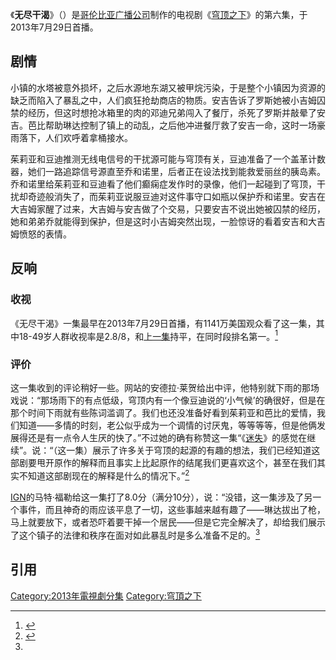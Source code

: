 {{noteTA|G1=TV}}
{{Infobox television episode
| Title        = 无尽干渴<br/>The Endless Thirst
| Series       = 《[[穹顶之下_(电视剧)|穹顶之下]]》
| Image        =
| Caption      =
| Season       = 1
| Episode      = 6
| Director     = 卡莉·斯考格兰德<ref>{{cite web|url=http://www.thefutoncritic.com/listings/20130715cbs04/ |title=Listings - UNDER THE DOME on CBS |publisher=TheFutonCritic.com |date= |accessdate=2013-07-30}}</ref>
| Writer       = 苏·休
| Music        =
| Production   =
| Airdate      = {{start date|2013|7|29}}
| Guests       = 
* 克里斯朵·马丁内斯 饰演 护士亚当
* 安德鲁·沃格尔 饰演 卡特
* 杰特·希尔斯 饰演 克林特·邓迪
* [[琳达·爱德华|琳达·爱德华]] 饰演 琳达·邓迪
* 雷·斯托尼 饰演 德累斯·约翰逊
* 戴尔·拉乌尔 饰演 安德烈·格林内尔
* 卢西亚·佛特 饰演 艾达·特洛
* 凯利·戴维斯 饰演 凯·范农
* 扎奇·汉纳 饰演 超市营业员
* {{link-en|迈克尔·布拉迪|Michael Brady}} 饰演 雷·格雷西亚
* 托尼·斯克纳 饰演 特瑞
* 卢克·唐纳逊 饰演 斯科蒂·范农
| Prev         = 《[[误伤_(穹顶之下)|误伤]]》<br/>Blue on Blue
| Next         = Imperfect Circles
| Episode list = 
}}

《'''无尽干渴'''》（{{lang-en|''The Endless Thirst''}}）是[[哥伦比亚广播公司|哥伦比亚广播公司]]制作的电视剧《[[穹顶之下_(电视剧)|穹顶之下]]》的第六集，于2013年7月29日首播。

== 剧情 ==
小镇的水塔被意外损坏，之后水源地东湖又被甲烷污染，于是整个小镇因为资源的缺乏而陷入了暴乱之中，人们疯狂抢劫商店的物质。安吉告诉了罗斯她被小吉姆囚禁的经历，但这时想抢冰箱里的肉的邓迪兄弟闯入了餐厅，杀死了罗斯并敲晕了安吉。芭比帮助琳达控制了镇上的动乱，之后他冲进餐厅救了安吉一命，这时一场豪雨落下，人们欢呼着拿桶接水。

茱莉亚和豆迪推测无线电信号的干扰源可能与穹顶有关，豆迪准备了一个盖革计数器，她们一路追踪信号源直至乔和诺里，后者正在设法找到能救爱丽丝的胰岛素。乔和诺里给茱莉亚和豆迪看了他们癫痫症发作时的录像，他们一起碰到了穹顶，干扰却奇迹般消失了，而茱莉亚说服豆迪对这件事守口如瓶以保护乔和诺里。安吉在大吉姆家醒了过来，大吉姆与安吉做了个交易，只要安吉不说出她被囚禁的经历，她和弟弟乔就能得到保护，但是这时小吉姆突然出现，一脸惊讶的看着安吉和大吉姆愤怒的表情。

== 反响 ==
=== 收视 ===
《无尽干渴》一集最早在2013年7月29日首播，有1141万美国观众看了这一集，其中18-49岁人群收视率是2.8/8，和[[误伤_(穹顶之下)#收视|上一集]]持平，在同时段排名第一。<ref>{{cite web |url=http://tvbythenumbers.zap2it.com/2013/07/30/monday-final-tv-ratings-under-the-dome-mistresses-adjusted-down/194601/ |title=Monday Final TV Ratings: ‘Under the Dome’ & ‘The Bachelorette’ Adjusted Up; ‘Mistresses’ Adjusted Down - Ratings | TVbytheNumbers |publisher=TVbythenumbers |date=2013-07-29 |accessdate=2013-08-02 |archive-date=2013-08-01 |archive-url=https://web.archive.org/web/20130801193818/http://tvbythenumbers.zap2it.com/2013/07/30/monday-final-tv-ratings-under-the-dome-mistresses-adjusted-down/194601/ |dead-url=yes }}</ref>

=== 评价 ===
{{Video game reviews
| title = 《无尽干渴》的评分
| subtitle =
| state =
<!-- Custom reviewers -->
| rev1 = [[影音俱乐部|影音俱乐部]]
| rev1Score = B<ref name="avclub1">{{cite web |last=Von |first=Scott |url=http://www.avclub.com/articles/the-endless-thirst,100768/ |title=“The Endless Thirst” | Under The Dome | TV Club | TV |publisher=The A.V. Club |date= |accessdate=2013-07-30 |archive-date=2013-10-05 |archive-url=https://web.archive.org/web/20131005050643/http://www.avclub.com/articles/the-endless-thirst%2C100768/ |dead-url=no }}</ref>
| rev2 = [[IGN|IGN]]
| rev2Score = {{Rating|8.0|10}}<ref name="autogenerated1">{{cite web |author=Matt Fowler 29 Jul 2013 |url=http://ca.ign.com/articles/2013/07/30/under-the-dome-the-endless-thirst-review |title=Under the Dome: "The Endless Thirst" Review - IGN |publisher=Ca.ign.com |date= |accessdate=2013-07-30 |archive-date=2013-07-30 |archive-url=https://archive.is/20130730062805/http://ca.ign.com/articles/2013/07/30/under-the-dome-the-endless-thirst-review |dead-url=no }}</ref>
| rev3 = 《{{link-en|纽约杂志|Vulture (blog)}}》网站
| rev3Score = {{Rating|4.0|5}}<ref>{{cite web |last=Dionne |first=Zach |url=http://www.vulture.com/2013/07/under-the-dome-recap-season-1-endless-thirst.html |title=Under the Dome Recap: Riots and Microclimates |publisher=Vulture |date= |accessdate=2013-07-30 |archive-date=2021-02-18 |archive-url=https://web.archive.org/web/20210218010959/https://www.vulture.com/2013/07/under-the-dome-recap-season-1-endless-thirst.html |dead-url=no }}</ref>
}}

这一集收到的评论稍好一些。{{link-en|Zap2it|Zap2it}}网站的安德拉·莱贺给出中评，他特别就下雨的那场戏说：“那场雨下的有点低级，穹顶内有一个像豆迪说的‘小气候’的确很好，但是在那个时间下雨就有些陈词滥调了。我们也还没准备好看到茱莉亚和芭比的爱情，我们知道——多情的时刻，老公似乎成为一个调情的讨厌鬼，等等等等，但是他俩发展得还是有一点令人生厌的快了。”不过她的确有称赞这一集“《[[迷失|迷失]]》的感觉在继续”。说：“（这一集）展示了许多关于穹顶的起源的有趣的想法，我们已经知道这部剧要甩开原作的解释而且事实上比起原作的结尾我们更喜欢这个，甚至在我们其实不知道这部剧现在的解释是什么的情况下。”<ref>{{cite web |url=http://blog.zap2it.com/frominsidethebox/2013/07/under-the-dome-the-endless-thirst-a-town-in-panic-but-the-dome-cares.html |title=‘Under the Dome’ ‘The Endless Thirst’: A town in panic, but the dome cares - Zap2it |publisher=Blog.zap2it.com |date= |accessdate=2013-07-30 |deadurl=yes |archiveurl=https://web.archive.org/web/20130731154914/http://blog.zap2it.com/frominsidethebox/2013/07/under-the-dome-the-endless-thirst-a-town-in-panic-but-the-dome-cares.html |archivedate=2013-07-31 }}</ref>

[[IGN|IGN]]的马特·福勒给这一集打了8.0分（满分10分），说：“没错，这一集涉及了另一个事件，而且神奇的雨应该平息了一切，这些事越来越有趣了——琳达拔出了枪，马上就要放下，或者恐吓着要干掉一个居民——但是它完全解决了，却给我们展示了这个镇子的法律和秩序在面对如此暴乱时是多么准备不足的。<ref name="autogenerated1"/>
== 引用 ==
{{Reflist}}

[[Category:2013年電視劇分集|Category:2013年電視劇分集]]
[[Category:穹頂之下|Category:穹頂之下]]